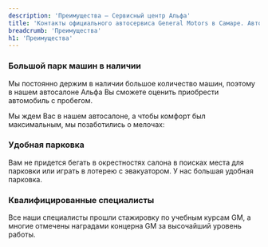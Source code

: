 ```yaml
---
description: 'Преимущества — Сервисный центр Альфа'
title: 'Контакты официального автосервиса General Motors в Самаре. Автоцентр Альфа'
breadcrumb: 'Преимущества'
h1: 'Преимущества'
---
```

<h3><a name="available"></a> Большой парк машин в наличии</h3>
<p>
	Мы постоянно держим в наличии большое количество машин, поэтому в нашем автосалоне Альфа Вы сможете оценить приобрести автомобиль с пробегом.
</p>
<p>
	Мы ждем Вас в нашем автосалоне, а чтобы комфорт был максимальным, мы позаботились о мелочах:
</p>
<h3><a name="parking"></a> Удобная парковка</h3>
<p>
	Вам не придется бегать в окрестностях салона в поисках места для парковки или играть в лотерею с эвакуатором. У нас большая удобная парковка.
</p>
<h3><a name="prof"></a> Квалифицированные специалисты</h3>
<p>
	Все наши специалисты прошли стажировку по учебным курсам GM, а многие отмечены наградами концерна GM за высочайший уровень работы.
</p>
